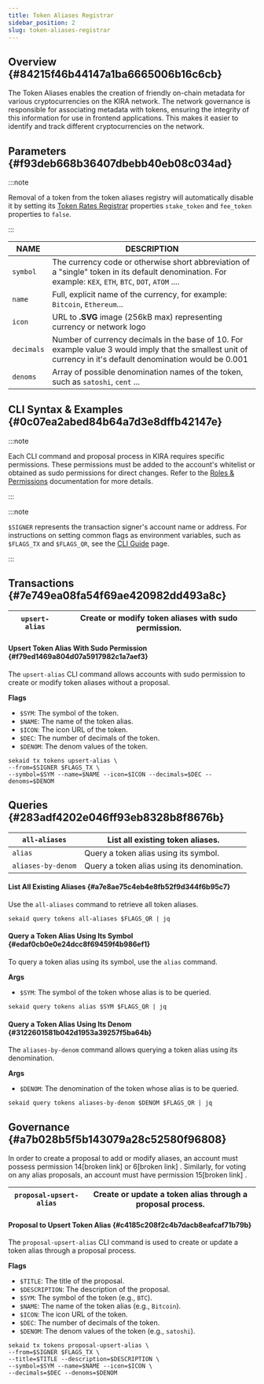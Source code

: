 ```yaml
---
title: Token Aliases Registrar
sidebar_position: 2
slug: token-aliases-registrar
---
```





## Overview  {#84215f46b44147a1ba6665006b16c6cb}


The Token Aliases enables the creation of friendly on-chain metadata for various cryptocurrencies on the KIRA network. The network governance is responsible for associating metadata with tokens, ensuring the integrity of this information for use in frontend applications. This makes it easier to identify and track different cryptocurrencies on the network.


## Parameters {#f93deb668b36407dbebb40eb08c034ad}


:::note

Removal of a token from the token aliases registry will automatically disable it by setting its [Token Rates Registrar](/docs/backend---sekai/modules/tokens-module/token-rates-registrar) properties `stake_token` and `fee_token` properties to `false`. 

:::




| **NAME**   | **DESCRIPTION**                                                                                                                                               |
| ---------- | ------------------------------------------------------------------------------------------------------------------------------------------------------------- |
| `symbol`   | The currency code or otherwise short abbreviation of a "single" token in its default denomination. For example: `KEX`, `ETH`, `BTC`, `DOT`, `ATOM` ....       |
| `name`     | Full, explicit name of the currency, for example: `Bitcoin`, `Ethereum`...                                                                                    |
| `icon`     | URL to **.SVG** image (256kB max) representing currency or network logo                                                                                       |
| `decimals` | Number of currency decimals in the base of 10. For example value 3 would imply that the smallest unit of currency in it's default denomination would be 0.001 |
| `denoms`   | Array of possible denomination names of the token, such as `satoshi`, `cent` ...                                                                              |


## CLI Syntax & Examples {#0c07ea2abed84b64a7d3e8dffb42147e}


:::note

Each CLI command and proposal process in KIRA requires specific permissions. These permissions must be added to the account's whitelist or obtained as sudo permissions for direct changes. Refer to the [Roles & Permissions](/docs/backend---sekai/modules/governance/roles--permissions) documentation for more details. 

:::




:::note

`$SIGNER` represents the transaction signer's account name or address. For instructions on setting common flags as environment variables, such as `$FLAGS_TX` and `$FLAGS_QR`, see the [CLI Guide](/docs/backend---sekai/cli-guide) page.

:::




<Tabs>
<TabItem value="transactions" label="Transactions">


## Transactions {#7e749ea08fa54f69ae420982dd493a8c}


| `upsert-alias` | Create or modify token aliases with sudo permission. |
| -------------- | ---------------------------------------------------- |


#### Upsert Token Alias With Sudo Permission {#f79ed1469a804d07a5917982c1a7aef3}


The `upsert-alias` CLI command allows accounts with sudo permission to create or modify token aliases without a proposal.


**Flags**

- `$SYM`: The symbol of the token.
- `$NAME`: The name of the token alias.
- `$ICON`: The icon URL of the token.
- `$DEC`: The number of decimals of the token.
- `$DENOM`: The denom values of the token.

```shell
sekaid tx tokens upsert-alias \
--from=$SIGNER $FLAGS_TX \
--symbol=$SYM --name=$NAME --icon=$ICON --decimals=$DEC --denoms=$DENOM
```



</TabItem>
<TabItem value="queries" label="Queries">


## Queries {#283adf4202e046ff93eb8328b8f8676b}


| `all-aliases`      | List all existing token aliases.            |
| ------------------ | ------------------------------------------- |
| `alias`            | Query a token alias using its symbol.       |
| `aliases-by-denom` | Query a token alias using its denomination. |


#### List All Existing Aliases {#a7e8ae75c4eb4e8fb52f9d344f6b95c7}


Use the `all-aliases` command to retrieve all token aliases.


```shell
sekaid query tokens all-aliases $FLAGS_QR | jq
```


#### Query a Token Alias Using Its Symbol {#edaf0cb0e0e24dcc8f69459f4b986ef1}


To query a token alias using its symbol, use the `alias` command.


**Args**

- `$SYM`: The symbol of the token whose alias is to be queried.

```shell
sekaid query tokens alias $SYM $FLAGS_QR | jq
```


#### Query a Token Alias Using Its Denom {#3122601581b042d1953a39257f5ba64b}


The `aliases-by-denom` command allows querying a token alias using its denomination.


**Args**

- `$DENOM`: The denomination of the token whose alias is to be queried.

```shell
sekaid query tokens aliases-by-denom $DENOM $FLAGS_QR | jq
```



</TabItem>
<TabItem value="governance" label="Governance">


## Governance {#a7b028b5f5b143079a28c52580f96808}


In order to create a proposal to add or modify aliases, an account must possess permission 14[broken link] or 6[broken link] . Similarly, for voting on any alias proposals, an account must have permission 15[broken link] .


| `proposal-upsert-alias` | Create or update a token alias through a proposal process. |
| ----------------------- | ---------------------------------------------------------- |


#### Proposal to Upsert Token Alias {#c4185c208f2c4b7dacb8eafcaf71b79b}


The `proposal-upsert-alias` CLI command is used to create or update a token alias through a proposal process.


**Flags**

- `$TITLE`: The title of the proposal.
- `$DESCRIPTION`: The description of the proposal.
- `$SYM`: The symbol of the token (e.g., `BTC`).
- `$NAME`: The name of the token alias (e.g., `Bitcoin`).
- `$ICON`: The icon URL of the token.
- `$DEC`: The number of decimals of the token.
- `$DENOM`: The denom values of the token (e.g., `satoshi`).

```shell
sekaid tx tokens proposal-upsert-alias \
--from=$SIGNER $FLAGS_TX \
--title=$TITLE --description=$DESCRIPTION \
--symbol=$SYM --name=$NAME --icon=$ICON \
--decimals=$DEC --denoms=$DENOM
```



</TabItem></Tabs>


